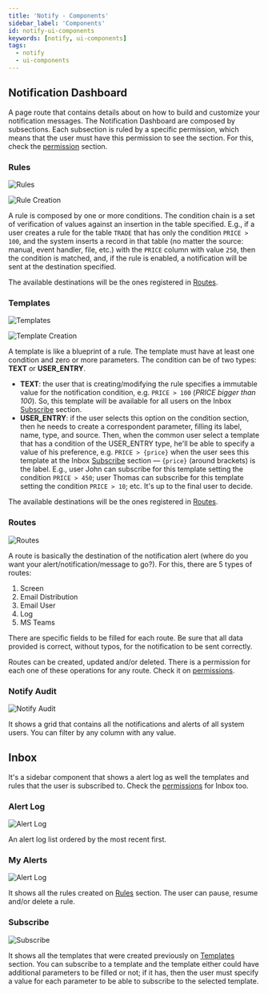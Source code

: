 ```yaml
---
title: 'Notify - Components'
sidebar_label: 'Components'
id: notify-ui-components
keywords: [notify, ui-components]
tags:
  - notify
  - ui-components
---
```


## Notification Dashboard

A page route that contains details about on how to build and customize your notification messages. The Notification Dashboard are composed by subsections. Each subsection is ruled by a specific permission, which means that the user must have this permission to see the section. For this, check the [permission](../notify-permissions) section.

### Rules

![Rules](/img/pbc-notify-ui/01_rules.png)

![Rule Creation](/img/pbc-notify-ui/05_rule-dialog.png)

A rule is composed by one or more conditions. The condition chain is a set of verification of values against an insertion in the table specified. E.g., if a user creates a rule for the table `TRADE` that has only the condition `PRICE > 100`, and the system inserts a record in that table (no matter the source: manual, event handler, file, etc.) with the `PRICE` column with value `250`, then the condition is matched, and, if the rule is enabled, a notification will be sent at the destination specified.

The available destinations will be the ones registered in [Routes](#13-routes).

### Templates

![Templates](/img/pbc-notify-ui/02_templates.png)

![Template Creation](/img/pbc-notify-ui/06_template-dialog.png)

A template is like a blueprint of a rule. The template must have at least one condition and zero or more parameters. The condition can be of two types: **TEXT** or **USER_ENTRY**.
- **TEXT**: the user that is creating/modifying the rule specifies a immutable value for the notification condition, e.g. `PRICE > 100` (*PRICE bigger than 100*). So, this template will be available for all users on the Inbox [Subscribe](#23-subscribe) section.
- **USER_ENTRY**: if the user selects this option on the condition section, then he needs to create a correspondent parameter, filling its label, name, type, and source. Then, when the common user select a template that has a condition of the USER_ENTRY type, he'll be able to specify a value of his preference, e.g. `PRICE > {price}` when the user sees this template at the Inbox [Subscribe](#23-subscribe) section — `{price}` (around brackets) is the label. E.g., user John can subscribe for this template setting the condition `PRICE > 450`; user Thomas can subscribe for this template setting the condition `PRICE > 10`; etc. It's up to the final user to decide.

The available destinations will be the ones registered in [Routes](#13-routes).

### Routes

![Routes](/img/pbc-notify-ui/03_routes.png)

A route is basically the destination of the notification alert (where do you want your alert/notification/message to go?). For this, there are 5 types of routes:

1. Screen
2. Email Distribution
3. Email User
4. Log
5. MS Teams

There are specific fields to be filled for each route. Be sure that all data provided is correct, without typos, for the notification to be sent correctly.

Routes can be created, updated and/or deleted. There is a permission for each one of these operations for any route. Check it on [permissions](../notify-permissions#routes).

### Notify Audit

![Notify Audit](/img/pbc-notify-ui/04_notify_audit.png)

It shows a grid that contains all the notifications and alerts of all system users. You can filter by any column with any value.

## Inbox

It's a sidebar component that shows a alert log as well the templates and rules that the user is subscribed to. Check the [permissions](../notify-permissions#inbox) for Inbox too.

### Alert Log

![Alert Log](/img/pbc-notify-ui/07_inbox-alert-log.png)

An alert log list ordered by the most recent first.

### My Alerts

![Alert Log](/img/pbc-notify-ui/08_inbox-my-alerts.png)

It shows all the rules created on [Rules](#11-rules) section. The user can pause, resume and/or delete a rule.

### Subscribe

![Subscribe](/img/pbc-notify-ui/09_inbox-subscribe.png)

It shows all the templates that were created previously on [Templates](#12-templates) section. You can subscribe to a template and the template either could have additional parameters to be filled or not; if it has, then the user must specify a value for each parameter to be able to subscribe to the selected template.